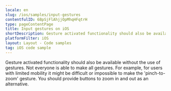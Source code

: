 ```yaml
---
locale: en
slug: /ios/samples/input-gestures
contentfulID: 6BpSjFlAhjjOpMhqHFqtrH
type: pageContentPage
title: Input gestures on iOS
shortDescription: Gesture activated functionality should also be available without the use of gestures.
platformFilter: iOS
layout: Layout - Code samples
tag: iOS code sample
---
```


Gesture activated functionality should also be available without the use of gestures. Not everyone is able to make all gestures. For example, for users with limited mobility it might be difficult or impossible to make the 'pinch-to-zoom' gesture. You should provide buttons to zoom in and out as an alternative.

<CodeSample id="input-gestures" locale="en" platform="ios"/>